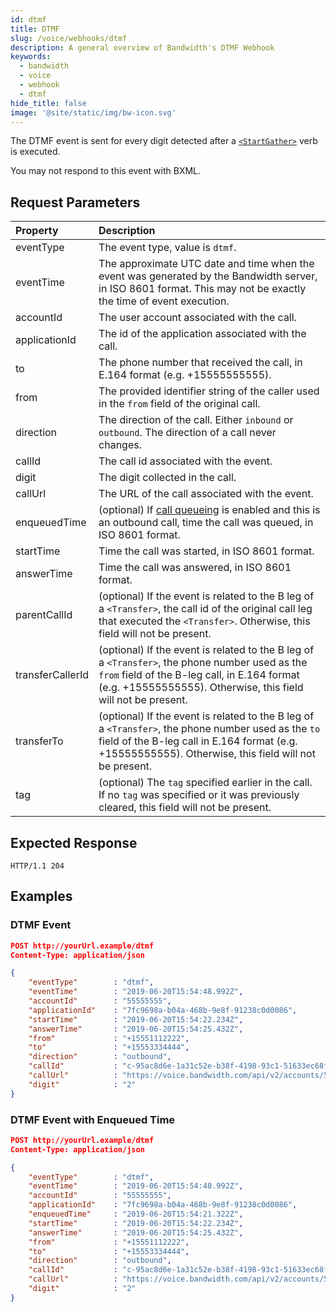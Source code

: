 ```yaml
---
id: dtmf
title: DTMF
slug: /voice/webhooks/dtmf
description: A general overview of Bandwidth's DTMF Webhook
keywords:
  - bandwidth
  - voice
  - webhook
  - dtmf
hide_title: false
image: '@site/static/img/bw-icon.svg'
---
```



The DTMF event is sent for every digit detected after a [`<StartGather>`](/docs/voice/bxml/startGather/) verb is executed.

You may not respond to this event with BXML.

## Request Parameters

| Property         | Description |
|:-----------------|:------------|
| eventType        | The event type, value is `dtmf`. |
| eventTime        | The approximate UTC date and time when the event was generated by the Bandwidth server, in ISO 8601 format. This may not be exactly the time of event execution. |
| accountId        | The user account associated with the call. |
| applicationId    | The id of the application associated with the call. |
| to               | The phone number that received the call, in E.164 format (e.g. +15555555555). |
| from             | The provided identifier string of the caller used in the `from` field of the original call. |
| direction        | The direction of the call. Either `inbound` or `outbound`. The direction of a call never changes. |
| callId           | The call id associated with the event. |
| digit            | The digit collected in the call. |
| callUrl          | The URL of the call associated with the event. |
| enqueuedTime     | (optional) If [call queueing](/apis/voice#operation/createCall/) is enabled and this is an outbound call, time the call was queued, in ISO 8601 format. |
| startTime        | Time the call was started, in ISO 8601 format. |
| answerTime       | Time the call was answered, in ISO 8601 format. |
| parentCallId     | (optional) If the event is related to the B leg of a `<Transfer>`, the call id of the original call leg that executed the `<Transfer>`. Otherwise, this field will not be present. |
| transferCallerId | (optional) If the event is related to the B leg of a `<Transfer>`, the phone number used as the `from` field of the B-leg call, in E.164 format (e.g. +15555555555). Otherwise, this field will not be present. |
| transferTo       | (optional) If the event is related to the B leg of a `<Transfer>`, the phone number used as the `to` field of the B-leg call in E.164 format (e.g. +15555555555). Otherwise, this field will not be present. |
| tag              | (optional) The `tag` specified earlier in the call. If no `tag` was specified or it was previously cleared, this field will not be present. |

## Expected Response

```http
HTTP/1.1 204
```

## Examples

### DTMF Event

```json
POST http://yourUrl.example/dtmf
Content-Type: application/json

{
	"eventType"        : "dtmf",
	"eventTime"        : "2019-06-20T15:54:48.992Z",
	"accountId"        : "55555555",
	"applicationId"    : "7fc9698a-b04a-468b-9e8f-91238c0d0086",
	"startTime"        : "2019-06-20T15:54:22.234Z",
	"answerTime"       : "2019-06-20T15:54:25.432Z",
	"from"             : "+15551112222",
	"to"               : "+15553334444",
	"direction"        : "outbound",
	"callId"           : "c-95ac8d6e-1a31c52e-b38f-4198-93c1-51633ec68f8d",
	"callUrl"          : "https://voice.bandwidth.com/api/v2/accounts/55555555/calls/c-95ac8d6e-1a31c52e-b38f-4198-93c1-51633ec68f8d",
	"digit"            : "2"
}
```

### DTMF Event with Enqueued Time

```json
POST http://yourUrl.example/dtmf
Content-Type: application/json

{
	"eventType"        : "dtmf",
	"eventTime"        : "2019-06-20T15:54:48.992Z",
	"accountId"        : "55555555",
	"applicationId"    : "7fc9698a-b04a-468b-9e8f-91238c0d0086",
	"enqueuedTime"     : "2019-06-20T15:54:21.322Z",
	"startTime"        : "2019-06-20T15:54:22.234Z",
	"answerTime"       : "2019-06-20T15:54:25.432Z",
	"from"             : "+15551112222",
	"to"               : "+15553334444",
	"direction"        : "outbound",
	"callId"           : "c-95ac8d6e-1a31c52e-b38f-4198-93c1-51633ec68f8d",
	"callUrl"          : "https://voice.bandwidth.com/api/v2/accounts/55555555/calls/c-95ac8d6e-1a31c52e-b38f-4198-93c1-51633ec68f8d",
	"digit"            : "2"
}
```
